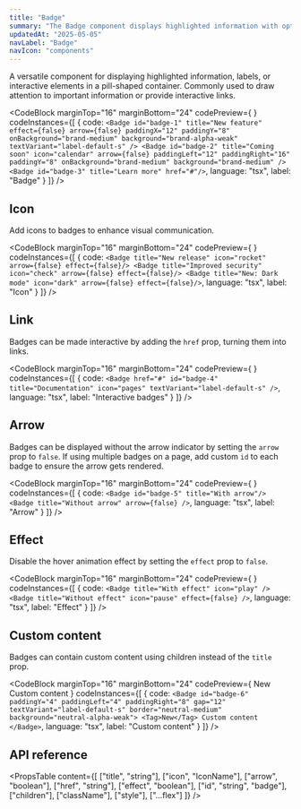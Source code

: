 ```yaml
---
title: "Badge"
summary: "The Badge component displays highlighted information with optional icon and arrow in a pill-shaped container."
updatedAt: "2025-05-05"
navLabel: "Badge"
navIcon: "components"
---
```


A versatile component for displaying highlighted information, labels, or interactive elements in a pill-shaped container. Commonly used to draw attention to important information or provide interactive links.

<CodeBlock
  marginTop="16"
  marginBottom="24"
  codePreview={
    <Row gap="16" center>
      <Badge id="badge-1" title="New feature" effect={false} arrow={false} paddingX="12" paddingY="8" onBackground="brand-medium" background="brand-alpha-weak" textVariant="label-default-s" />
      <Badge id="badge-2" title="Coming soon" icon="calendar" arrow={false} paddingLeft="12" paddingRight="16" paddingY="8" onBackground="brand-medium" background="brand-medium" />
      <Badge id="badge-3" title="Learn more" textVariant="code-default-s" href="#"/>
    </Row>
  }
  codeInstances={[
    {
      code:
`<Badge id="badge-1" title="New feature" effect={false} arrow={false} paddingX="12" paddingY="8" onBackground="brand-medium" background="brand-alpha-weak" textVariant="label-default-s" />
<Badge id="badge-2" title="Coming soon" icon="calendar" arrow={false} paddingLeft="12" paddingRight="16" paddingY="8" onBackground="brand-medium" background="brand-medium" />
<Badge id="badge-3" title="Learn more" href="#"/>`,
      language: "tsx",
      label: "Badge"
    }
  ]}
/>

## Icon

Add icons to badges to enhance visual communication.

<CodeBlock
  marginTop="16"
  marginBottom="24"
  codePreview={
    <Row gap="16" horizontal="center">
      <Badge title="New release" icon="rocket" arrow={false} effect={false}/>
      <Badge title="Improved security" icon="check" arrow={false} effect={false}/>
      <Badge title="New: Dark mode" icon="dark" arrow={false} effect={false}/>
    </Row>
  }
  codeInstances={[
    {
      code:
`<Badge title="New release" icon="rocket" arrow={false} effect={false}/>
<Badge title="Improved security" icon="check" arrow={false} effect={false}/>
<Badge title="New: Dark mode" icon="dark" arrow={false} effect={false}/>`,
      language: "tsx",
      label: "Icon"
    }
  ]}
/>

## Link

Badges can be made interactive by adding the `href` prop, turning them into links.

<CodeBlock
  marginTop="16"
  marginBottom="24"
  codePreview={
    <Row gap="16" horizontal="center">
      <Badge href="#" id="badge-4" title="Documentation" icon="pages" textVariant="label-default-s" />
    </Row>
  }
  codeInstances={[
    {
      code:
`<Badge href="#" id="badge-4" title="Documentation" icon="pages" textVariant="label-default-s" />`,
      language: "tsx",
      label: "Interactive badges"
    }
  ]}
/>

## Arrow

Badges can be displayed without the arrow indicator by setting the `arrow` prop to `false`. If using multiple badges on a page, add custom `id` to each badge to ensure the arrow gets rendered.

<CodeBlock
  marginTop="16"
  marginBottom="24"
  codePreview={
    <Row gap="16" horizontal="center">
      <Badge id="badge-5" title="With arrow"/>
      <Badge title="Without arrow" arrow={false} />
    </Row>
  }
  codeInstances={[
    {
      code:
`<Badge id="badge-5" title="With arrow"/>
<Badge title="Without arrow" arrow={false} />`,
      language: "tsx",
      label: "Arrow"
    }
  ]}
/>

## Effect

Disable the hover animation effect by setting the `effect` prop to `false`.

<CodeBlock
  marginTop="16"
  marginBottom="24"
  codePreview={
    <Row gap="16" horizontal="center">
      <Badge title="With effect" textVariant="label-default-s" icon="play" />
      <Badge title="Without effect" textVariant="label-default-s" icon="pause" effect={false} />
    </Row>
  }
  codeInstances={[
    {
      code:
`<Badge title="With effect" icon="play" />
<Badge title="Without effect" icon="pause" effect={false} />`,
      language: "tsx",
      label: "Effect"
    }
  ]}
/>

## Custom content

Badges can contain custom content using children instead of the `title` prop.

<CodeBlock
  marginTop="16"
  marginBottom="24"
  codePreview={
    <Badge id="badge-6" paddingY="4" paddingLeft="4" paddingRight="8" gap="12" textVariant="label-default-s" border="neutral-medium" background="neutral-alpha-weak">
      <Tag>New</Tag>
      Custom content
    </Badge>
  }
  codeInstances={[
    {
      code:
`<Badge id="badge-6" paddingY="4" paddingLeft="4" paddingRight="8" gap="12" textVariant="label-default-s" border="neutral-medium" background="neutral-alpha-weak">
    <Tag>New</Tag>
    Custom content
</Badge>`,
      language: "tsx",
      label: "Custom content"
    }
  ]}
/>

## API reference

<PropsTable
  content={[
    ["title", "string"],
    ["icon", "IconName"],
    ["arrow", "boolean"],
    ["href", "string"],
    ["effect", "boolean"],
    ["id", "string", "badge"],
    ["children"],
    ["className"],
    ["style"],
    ["...flex"]
  ]}
/>